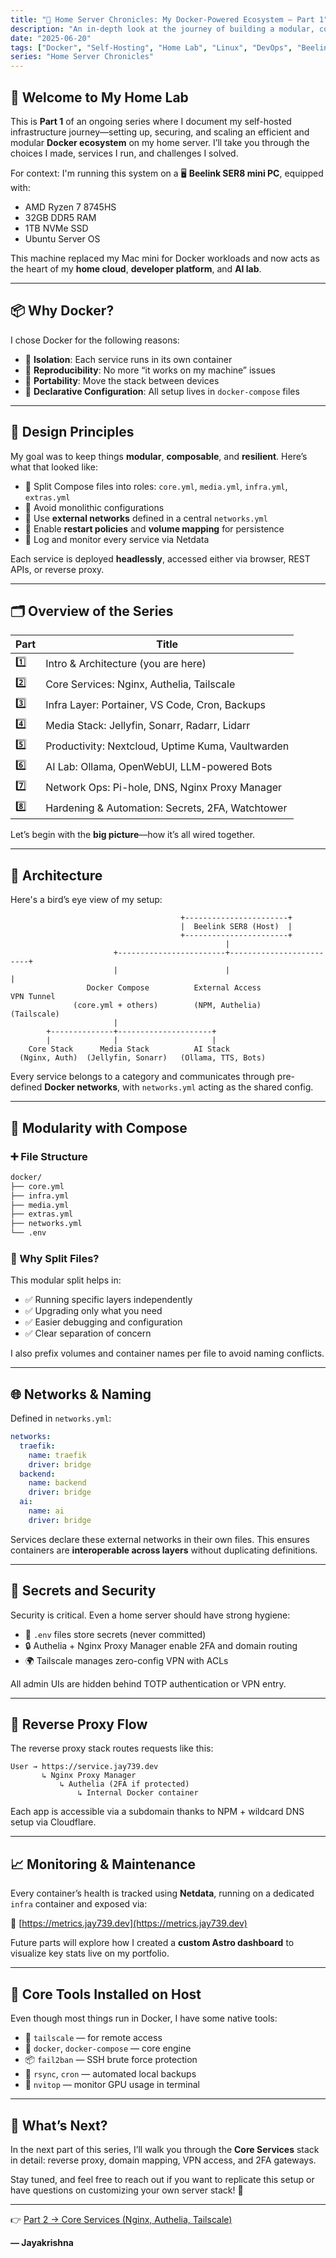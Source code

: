 ```yaml
---
title: "🧱 Home Server Chronicles: My Docker-Powered Ecosystem — Part 1"
description: "An in-depth look at the journey of building a modular, containerized home server using Docker Compose on a Beelink SER8 mini PC."
date: "2025-06-20"
tags: ["Docker", "Self-Hosting", "Home Lab", "Linux", "DevOps", "Beelink", "Containerization"]
series: "Home Server Chronicles"
---
```


## 🏡 Welcome to My Home Lab

This is **Part 1** of an ongoing series where I document my self-hosted infrastructure journey—setting up, securing, and scaling an efficient and modular **Docker ecosystem** on my home server. I’ll take you through the choices I made, services I run, and challenges I solved.

For context: I'm running this system on a 🖥️ **Beelink SER8 mini PC**, equipped with:

- AMD Ryzen 7 8745HS  
- 32GB DDR5 RAM  
- 1TB NVMe SSD  
- Ubuntu Server OS

This machine replaced my Mac mini for Docker workloads and now acts as the heart of my **home cloud**, **developer platform**, and **AI lab**.

---

## 📦 Why Docker?

I chose Docker for the following reasons:

- 🧱 **Isolation**: Each service runs in its own container
- 🔁 **Reproducibility**: No more “it works on my machine” issues
- 🚀 **Portability**: Move the stack between devices
- 📄 **Declarative Configuration**: All setup lives in `docker-compose` files

---

## 🧠 Design Principles

My goal was to keep things **modular**, **composable**, and **resilient**. Here’s what that looked like:

- 🔹 Split Compose files into roles: `core.yml`, `media.yml`, `infra.yml`, `extras.yml`
- 🔹 Avoid monolithic configurations
- 🔹 Use **external networks** defined in a central `networks.yml`
- 🔹 Enable **restart policies** and **volume mapping** for persistence
- 🔹 Log and monitor every service via Netdata

Each service is deployed **headlessly**, accessed either via browser, REST APIs, or reverse proxy.

---

## 🗂️ Overview of the Series

| Part | Title |
|------|-------|
| 1️⃣ | Intro & Architecture (you are here) |
| 2️⃣ | Core Services: Nginx, Authelia, Tailscale |
| 3️⃣ | Infra Layer: Portainer, VS Code, Cron, Backups |
| 4️⃣ | Media Stack: Jellyfin, Sonarr, Radarr, Lidarr |
| 5️⃣ | Productivity: Nextcloud, Uptime Kuma, Vaultwarden |
| 6️⃣ | AI Lab: Ollama, OpenWebUI, LLM-powered Bots |
| 7️⃣ | Network Ops: Pi-hole, DNS, Nginx Proxy Manager |
| 8️⃣ | Hardening & Automation: Secrets, 2FA, Watchtower |

Let’s begin with the **big picture**—how it’s all wired together.

---

## 🧱 Architecture

Here's a bird’s eye view of my setup:

```
                                      +-----------------------+
                                      |  Beelink SER8 (Host)  |
                                      +-----------------------+
                                                |
                       +------------------------+-------------------------+
                       |                        |                         |
                 Docker Compose          External Access             VPN Tunnel
              (core.yml + others)        (NPM, Authelia)              (Tailscale)
                       |
        +--------------+---------------------+
        |              |                     |
    Core Stack      Media Stack          AI Stack
  (Nginx, Auth)  (Jellyfin, Sonarr)   (Ollama, TTS, Bots)
```

Every service belongs to a category and communicates through pre-defined **Docker networks**, with `networks.yml` acting as the shared config.

---

## 🔄 Modularity with Compose

### ➕ File Structure

```bash
docker/
├── core.yml
├── infra.yml
├── media.yml
├── extras.yml
├── networks.yml
└── .env
```

### 🧩 Why Split Files?

This modular split helps in:

- ✅ Running specific layers independently  
- ✅ Upgrading only what you need  
- ✅ Easier debugging and configuration  
- ✅ Clear separation of concern

I also prefix volumes and container names per file to avoid naming conflicts.

---

## 🌐 Networks & Naming

Defined in `networks.yml`:

```yaml
networks:
  traefik:
    name: traefik
    driver: bridge
  backend:
    name: backend
    driver: bridge
  ai:
    name: ai
    driver: bridge
```

Services declare these external networks in their own files. This ensures containers are **interoperable across layers** without duplicating definitions.

---

## 🔐 Secrets and Security

Security is critical. Even a home server should have strong hygiene:

- 🔑 `.env` files store secrets (never committed)
- 🔒 Authelia + Nginx Proxy Manager enable 2FA and domain routing
- 🌍 Tailscale manages zero-config VPN with ACLs

All admin UIs are hidden behind TOTP authentication or VPN entry.

---

## 🧭 Reverse Proxy Flow

The reverse proxy stack routes requests like this:

```text
User → https://service.jay739.dev
       ↳ Nginx Proxy Manager
           ↳ Authelia (2FA if protected)
               ↳ Internal Docker container
```

Each app is accessible via a subdomain thanks to NPM + wildcard DNS setup via Cloudflare.

---

## 📈 Monitoring & Maintenance

Every container’s health is tracked using **Netdata**, running on a dedicated `infra` container and exposed via:

🔗 [https://metrics.jay739.dev](https://metrics.jay739.dev)

Future parts will explore how I created a **custom Astro dashboard** to visualize key stats live on my portfolio.

---

## 🧰 Core Tools Installed on Host

Even though most things run in Docker, I have some native tools:

- 🛜 `tailscale` — for remote access  
- 🐳 `docker`, `docker-compose` — core engine  
- 📦 `fail2ban` — SSH brute force protection  
- 📃 `rsync`, `cron` — automated local backups  
- 🧠 `nvitop` — monitor GPU usage in terminal  

---

## 🚀 What’s Next?

In the next part of this series, I’ll walk you through the **Core Services** stack in detail: reverse proxy, domain mapping, VPN access, and 2FA gateways.

Stay tuned, and feel free to reach out if you want to replicate this setup or have questions on customizing your own server stack! 💬

---

👉 [Part 2 → Core Services (Nginx, Authelia, Tailscale)](#)

**— Jayakrishna**